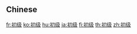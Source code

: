 {{also|初級}}
==Chinese==
{{zh-see|初級}}

[[fr:初级]]
[[ko:初级]]
[[hu:初级]]
[[ja:初级]]
[[fi:初级]]
[[th:初级]]
[[zh:初级]]